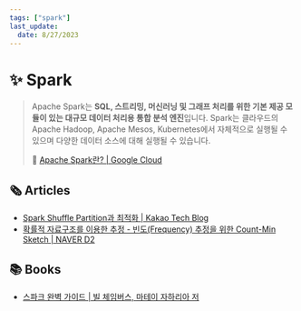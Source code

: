 ```yaml
---
tags: ["spark"]
last_update:
  date: 8/27/2023
---
```


# ✨ Spark

> Apache Spark는 **SQL, 스트리밍, 머신러닝 및 그래프 처리를 위한 기본 제공 모듈이 있는 대규모 데이터 처리용 통합 분석 엔진**입니다. Spark는 클라우드의 Apache Hadoop, Apache Mesos, Kubernetes에서 자체적으로 실행될 수 있으며 다양한 데이터 소스에 대해 실행될 수 있습니다.
>
> 🔗 [Apache Spark란? | Google Cloud](https://cloud.google.com/learn/what-is-apache-spark?hl=ko)

## 🗞️ Articles

- [Spark Shuffle Partition과 최적화 | Kakao Tech Blog](https://tech.kakao.com/2021/10/08/spark-shuffle-partition/)
- [확률적 자료구조를 이용한 추정 - 빈도(Frequency) 추정을 위한 Count-Min Sketch | NAVER D2](https://d2.naver.com/helloworld/711301)

## 📚 Books

- [스파크 완벽 가이드 | 빌 체임버스, 마테이 자하리아 저](https://product.kyobobook.co.kr/detail/S000001810100)
